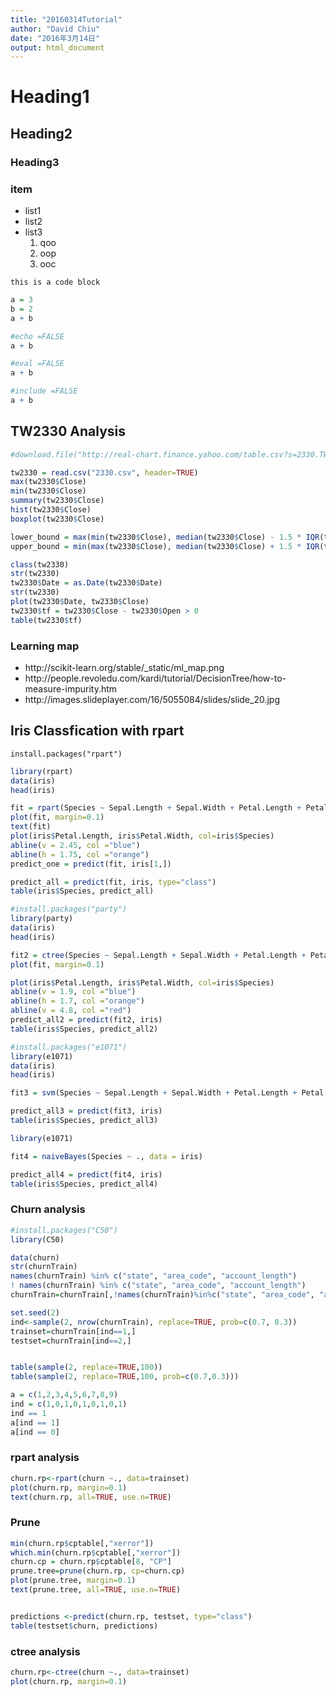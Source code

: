 ```yaml
---
title: "20160314Tutorial"
author: "David Chiu"
date: "2016年3月14日"
output: html_document
---
```


# Heading1
## Heading2
###  Heading3

### item
- list1
- list2
- list3
    1. qoo
    2. oop
    3. ooc
    
```
this is a code block
```

```r
a = 3
b = 2
a + b

```

```r
#echo =FALSE
a + b

```

```r
#eval =FALSE
a + b

```

```r
#include =FALSE
a + b
```


## TW2330 Analysis
```r
#download.file("http://real-chart.finance.yahoo.com/table.csv?s=2330.TW&d=2&e=14&f=2016&g=d&a=0&b=4&c=2000&ignore=.csv", "2330.csv")
```

```r

tw2330 = read.csv("2330.csv", header=TRUE)
max(tw2330$Close)
min(tw2330$Close)
summary(tw2330$Close)
hist(tw2330$Close)
boxplot(tw2330$Close)

lower_bound = max(min(tw2330$Close), median(tw2330$Close) - 1.5 * IQR(tw2330$Close))
upper_bound = min(max(tw2330$Close), median(tw2330$Close) + 1.5 * IQR(tw2330$Close))

class(tw2330)
str(tw2330)
tw2330$Date = as.Date(tw2330$Date)
str(tw2330)
plot(tw2330$Date, tw2330$Close)
tw2330$tf = tw2330$Close - tw2330$Open > 0
table(tw2330$tf)

```

### Learning map
- http://scikit-learn.org/stable/_static/ml_map.png
- http://people.revoledu.com/kardi/tutorial/DecisionTree/how-to-measure-impurity.htm
- http://images.slideplayer.com/16/5055084/slides/slide_20.jpg

## Iris Classfication with rpart
```
install.packages("rpart")

```
```r
library(rpart)
data(iris)
head(iris)

fit = rpart(Species ~ Sepal.Length + Sepal.Width + Petal.Length + Petal.Width, data = iris)
plot(fit, margin=0.1)
text(fit)
plot(iris$Petal.Length, iris$Petal.Width, col=iris$Species)
abline(v = 2.45, col ="blue")
abline(h = 1.75, col ="orange")
predict_one = predict(fit, iris[1,])

predict_all = predict(fit, iris, type="class")
table(iris$Species, predict_all)
```


```r
#install.packages("party")
library(party)
data(iris)
head(iris)

fit2 = ctree(Species ~ Sepal.Length + Sepal.Width + Petal.Length + Petal.Width, data = iris)
plot(fit, margin=0.1)

plot(iris$Petal.Length, iris$Petal.Width, col=iris$Species)
abline(v = 1.9, col ="blue")
abline(h = 1.7, col ="orange")
abline(v = 4.8, col ="red")
predict_all2 = predict(fit2, iris)
table(iris$Species, predict_all2)
```


```r
#install.packages("e1071")
library(e1071)
data(iris)
head(iris)

fit3 = svm(Species ~ Sepal.Length + Sepal.Width + Petal.Length + Petal.Width, data = iris)

predict_all3 = predict(fit3, iris)
table(iris$Species, predict_all3)
```


```r
library(e1071)

fit4 = naiveBayes(Species ~ ., data = iris)

predict_all4 = predict(fit4, iris)
table(iris$Species, predict_all4)
```

### Churn analysis
```r
#install.packages("C50")
library(C50)

data(churn)
str(churnTrain)
names(churnTrain) %in% c("state", "area_code", "account_length")
! names(churnTrain) %in% c("state", "area_code", "account_length")
churnTrain=churnTrain[,!names(churnTrain)%in%c("state", "area_code", "account_length")]

set.seed(2)
ind<-sample(2, nrow(churnTrain), replace=TRUE, prob=c(0.7, 0.3))
trainset=churnTrain[ind==1,]
testset=churnTrain[ind==2,]


table(sample(2, replace=TRUE,100))
table(sample(2, replace=TRUE,100, prob=c(0.7,0.3)))

a = c(1,2,3,4,5,6,7,8,9)
ind = c(1,0,1,0,1,0,1,0,1)
ind == 1
a[ind == 1]
a[ind == 0]

```

### rpart analysis
```r
churn.rp<-rpart(churn ~., data=trainset)
plot(churn.rp, margin=0.1)
text(churn.rp, all=TRUE, use.n=TRUE)
```

### Prune
```r
min(churn.rp$cptable[,"xerror"])
which.min(churn.rp$cptable[,"xerror"])
churn.cp = churn.rp$cptable[8, "CP"]
prune.tree=prune(churn.rp, cp=churn.cp)
plot(prune.tree, margin=0.1)
text(prune.tree, all=TRUE, use.n=TRUE)


predictions <-predict(churn.rp, testset, type="class")
table(testset$churn, predictions)
```

### ctree analysis
```r
churn.rp<-ctree(churn ~., data=trainset)
plot(churn.rp, margin=0.1)
```

